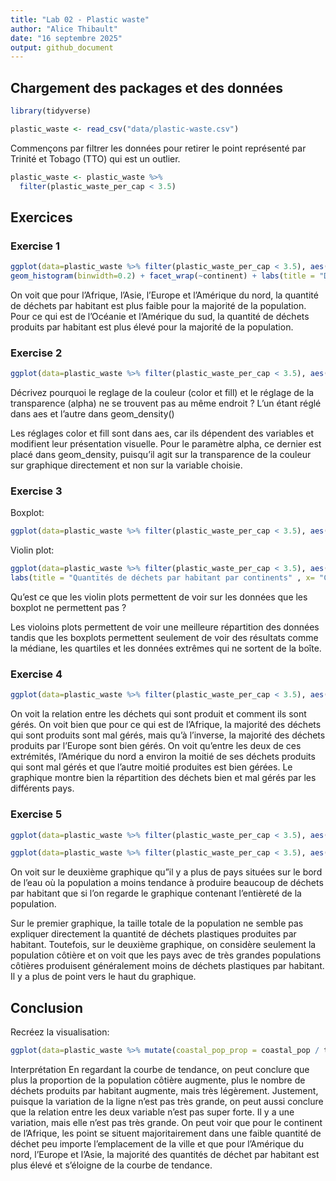 ```yaml
---
title: "Lab 02 - Plastic waste"
author: "Alice Thibault"
date: "16 septembre 2025"
output: github_document
---
```


## Chargement des packages et des données

```r
library(tidyverse) 
```

```r
plastic_waste <- read_csv("data/plastic-waste.csv")
```

Commençons par filtrer les données pour retirer le point représenté par Trinité et Tobago (TTO) qui est un outlier.

```r
plastic_waste <- plastic_waste %>%
  filter(plastic_waste_per_cap < 3.5)
```


## Exercices

### Exercise 1

```r
ggplot(data=plastic_waste %>% filter(plastic_waste_per_cap < 3.5), aes(x=plastic_waste_per_cap)) +
geom_histogram(binwidth=0.2) + facet_wrap(~continent) + labs(title = "Distribution des quantités de déchets par habitant" , x= "Quantité de déchets par habitant", y= "Nombre")
```
On voit que pour l'Afrique, l'Asie, l'Europe et l'Amérique du nord, la quantité de déchets par habitant est plus faible pour la majorité de la population. Pour ce qui est de l'Océanie et l'Amérique du sud, la quantité de déchets produits par habitant est plus élevé pour la majorité de la population. 

### Exercise 2

```r
ggplot(data=plastic_waste %>% filter(plastic_waste_per_cap < 3.5), aes(x=plastic_waste_per_cap, color=continent,fill=continent)) + geom_density(alpha=0.25) + labs(title = "Distribution en densité des quantités de déchets par habitant" , x= "Quantité de déchets par habitant", y= "Densité")
```
Décrivez pourquoi le reglage de la couleur (color et fill) et le réglage de la transparence (alpha) ne se trouvent pas au même endroit ? L’un étant réglé dans aes et l’autre dans geom_density()

Les réglages color et fill sont dans aes, car ils dépendent des variables et modifient leur présentation visuelle. Pour le paramètre alpha, ce dernier est placé dans geom_density, puisqu’il agit sur la transparence de la couleur sur graphique directement et non sur la variable choisie.

### Exercise 3

Boxplot:

```r
ggplot(data=plastic_waste %>% filter(plastic_waste_per_cap < 3.5), aes(x=continent, y=plastic_waste_per_cap)) + geom_boxplot() + labs(title = "Quantités de déchets par habitant par continents" , x= "Continents", y= "Quantité de déchets par habitant")
```

Violin plot:

```r
ggplot(data=plastic_waste %>% filter(plastic_waste_per_cap < 3.5), aes(x=continent, y=plastic_waste_per_cap)) + geom_violin() + 
labs(title = "Quantités de déchets par habitant par continents" , x= "Continents", y= "Quantité de déchets par habitant")
```

Qu’est ce que les violin plots permettent de voir sur les données que les boxplot ne permettent pas ?

Les violoins plots permettent de voir une meilleure répartition des données tandis que les boxplots permettent seulement de voir des résultats comme la médiane, les quartiles et les données extrêmes qui ne sortent de la boîte.

### Exercise 4


```r
ggplot(data=plastic_waste %>% filter(plastic_waste_per_cap < 3.5), aes(x=mismanaged_plastic_waste_per_cap, y=plastic_waste_per_cap, color=continent)) + geom_point() + labs(title = "Quantités de déchets par habitant par rapport à la quantité de déchets par habitant qui sont non gérés" , x= "Quantité de déchets non gérés", y= "Quantité de déchets par habitant")
```

On voit la relation entre les déchets qui sont produit et comment ils sont gérés. On voit bien que pour ce qui est de l'Afrique, la majorité des déchets qui sont produits sont mal gérés, mais qu'à l'inverse, la majorité des déchets produits par l'Europe sont bien gérés. On voit qu'entre les deux de ces extrémités, l'Amérique du nord a environ la moitié de ses déchets produits qui sont mal gérés et que l'autre moitié produites est bien gérées. Le graphique montre bien la répartition des déchets bien et mal gérés par les différents pays.

### Exercise 5


```r
ggplot(data=plastic_waste %>% filter(plastic_waste_per_cap < 3.5), aes(x=plastic_waste_per_cap, y=total_pop,color=continent)) + geom_point() + labs(title = "Quantités de déchets par habitant par rappport à la population totale" , x= "Quantité de déchets par habitant", y= "Population totale")
```

```r
ggplot(data=plastic_waste %>% filter(plastic_waste_per_cap < 3.5), aes(x=plastic_waste_per_cap, y=coastal_pop, color=continent)) + geom_point() + labs(title = "Quantités de déchets par habitant par rappport à la population côtière" , x= "Quantité de déchets par habitant", y= "Population côtière")
```

On voit sur le deuxième graphique qu"il y a plus de pays situées sur le bord de l'eau où la population a moins tendance à produire beaucoup de déchets par habitant que si l'on regarde le graphique contenant l'entièreté de la population. 

Sur le premier graphique, la taille totale de la population ne semble pas expliquer directement la quantité de déchets plastiques produites par habitant. Toutefois, sur le deuxième graphique, on considère seulement la population côtière et on voit que les pays avec de très grandes populations côtières produisent généralement moins de déchets plastiques par habitant. Il y a plus de point vers le haut du graphique.  

## Conclusion

Recréez la visualisation:
 
```r
ggplot(data=plastic_waste %>% mutate(coastal_pop_prop = coastal_pop / total_pop)%>% filter(plastic_waste_per_cap < 3), aes(x=coastal_pop_prop, y=plastic_waste_per_cap, color=continent)) + geom_point()+ geom_smooth(method = "loess",se = TRUE,color = "black",fill = "grey")+ labs(title = "Quantité de déchet plastique vs la Proportion de la population côtière" ,subtitle = "Selon le continent", x= "Proportion de la population côtière (Coastal/total population)", y= "Nombre de déchets plastiques par habitant")
```
Interprétation 
En regardant la courbe de tendance, on peut conclure que plus la proportion de la population côtière augmente, plus le nombre de déchets produits par habitant augmente, mais très légèrement. Justement, puisque la variation de la ligne n'est pas très grande, on peut aussi conclure que la relation entre les deux variable n'est pas super forte. Il y a une variation, mais elle n'est pas très grande. On peut voir que pour le continent de l'Afrique, les point se situent majoritairement dans une faible quantité de déchet peu importe l'emplacement de la ville et que pour l'Amérique du nord, l'Europe et l'Asie, la majorité des quantités de déchet par habitant est plus élevé et s'éloigne de la courbe de tendance. 